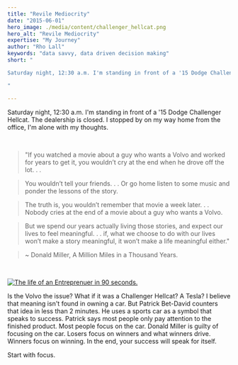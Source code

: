 ```yaml
---
title: "Revile Mediocrity"
date: "2015-06-01"
hero_image: ./media/content/challenger_hellcat.png
hero_alt: "Revile Mediocrity"
expertise: "My Journey"
author: "Rho Lall"
keywords: "data savvy, data driven decision making"
short: "

Saturday night, 12:30 a.m. I'm standing in front of a '15 Dodge Challenger Hellcat. The dealership is closed. I stopped by on my way home from the office, I'm alone with my thoughts.

"

---
```


Saturday night, 12:30 a.m. I'm standing in front of a '15 Dodge Challenger Hellcat. The dealership is closed. I stopped by on my way home from the office, I'm alone with my thoughts.

<br/>

>"If you watched a movie about a guy who wants a Volvo and worked for years to get it, you wouldn’t cry at the end when he drove off the lot. . . 

>You wouldn’t tell your friends. . . Or go home listen to some music and ponder the lessons of the story.



>The truth is, you wouldn’t remember that movie a week later. . . Nobody cries at the end of a movie about a guy who wants a Volvo.

>But we spend our years actually living those stories, and expect our lives to feel meaningful. . . if, what we choose to do with our lives won’t make a story meaningful, it won’t make a life meaningful either."

> ~ Donald Miller, A Million Miles in a Thousand Years.

<br/>

[![The life of an Entreprenuer in 90 seconds.](https://img.youtube.com/vi/h-KHWUq3B7I/hqdefault.jpg)](https://www.youtube.com/watch?v=h-KHWUq3B7I)

Is the Volvo the issue? What if it was a Challenger Hellcat? A Tesla? I believe that meaning isn't found in owning a car. But Patrick Bet-David counters that idea in less than 2 minutes. He uses a sports car as a symbol that speaks to success. Patrick says most people only pay attention to the finished product. Most people focus on the car. Donald Miller is guilty of focusing on the car. Losers focus on winners and what winners drive. Winners focus on winning. In the end, your success will speak for itself.

Start with focus. 

